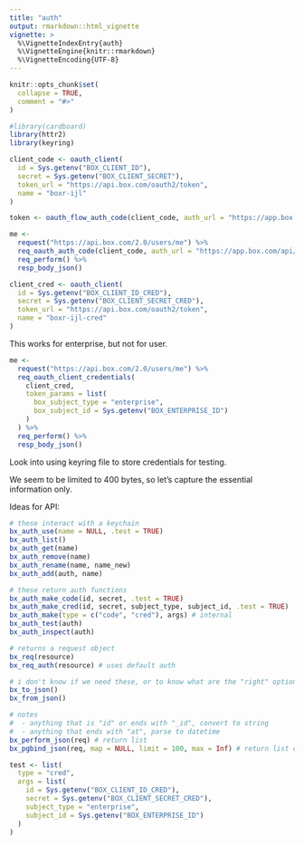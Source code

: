 ```yaml
---
title: "auth"
output: rmarkdown::html_vignette
vignette: >
  %\VignetteIndexEntry{auth}
  %\VignetteEngine{knitr::rmarkdown}
  %\VignetteEncoding{UTF-8}
---
```


```r
knitr::opts_chunk$set(
  collapse = TRUE,
  comment = "#>"
)
```

```r
#library(cardboard)
library(httr2)
library(keyring)
```

```r
client_code <- oauth_client(
  id = Sys.getenv("BOX_CLIENT_ID"),
  secret = Sys.getenv("BOX_CLIENT_SECRET"),
  token_url = "https://api.box.com/oauth2/token",
  name = "boxr-ijl"
)
```

```r
token <- oauth_flow_auth_code(client_code, auth_url = "https://app.box.com/api/oauth2/authorize")
```

```r
me <-
  request("https://api.box.com/2.0/users/me") %>%
  req_oauth_auth_code(client_code, auth_url = "https://app.box.com/api/oauth2/authorize") %>%
  req_perform() %>% 
  resp_body_json()
```

```r
client_cred <- oauth_client(
  id = Sys.getenv("BOX_CLIENT_ID_CRED"),
  secret = Sys.getenv("BOX_CLIENT_SECRET_CRED"),
  token_url = "https://api.box.com/oauth2/token",
  name = "boxr-ijl-cred"
)
```

This works for enterprise, but not for user.

```r
me <-
  request("https://api.box.com/2.0/users/me") %>%
  req_oauth_client_credentials(
    client_cred, 
    token_params = list(
      box_subject_type = "enterprise", 
      box_subject_id = Sys.getenv("BOX_ENTERPRISE_ID")
    )
  ) %>%
  req_perform() %>% 
  resp_body_json()
```

Look into using keyring file to store credentials for testing. 

We seem to be limited to 400 bytes, so let's capture the essential information only.

Ideas for API:

```r
# these interact with a keychain
bx_auth_use(name = NULL, .test = TRUE)
bx_auth_list()
bx_auth_get(name)
bx_auth_remove(name)
bx_auth_rename(name, name_new)
bx_auth_add(auth, name)

# these return auth functions
bx_auth_make_code(id, secret, .test = TRUE)
bx_auth_make_cred(id, secret, subject_type, subject_id, .test = TRUE)
bx_auth_make(type = c("code", "cred"), args) # internal
bx_auth_test(auth)
bx_auth_inspect(auth)

# returns a request object
bx_req(resource)
bx_req_auth(resource) # uses default auth

# i don't know if we need these, or to know what are the "right" options
bx_to_json() 
bx_from_json()

# notes 
#  - anything that is "id" or ends with "_id", convert to string
#  - anything that ends with "at", parse to datetime
bx_perform_json(req) # return list
bx_pgbind_json(req, map = NULL, limit = 100, max = Inf) # return list of entries
```

```r
test <- list(
  type = "cred",
  args = list(
    id = Sys.getenv("BOX_CLIENT_ID_CRED"),
    secret = Sys.getenv("BOX_CLIENT_SECRET_CRED"),
    subject_type = "enterprise",
    subject_id = Sys.getenv("BOX_ENTERPRISE_ID")
  )
)
```




